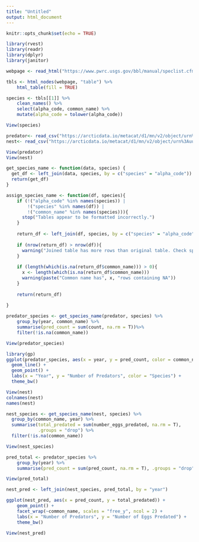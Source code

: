 ```yaml
---
title: "Untitled"
output: html_document
---
```


```r
knitr::opts_chunk$set(echo = TRUE)
```

```r
library(rvest)
library(readr)
library(dplyr)
library(janitor)
```

```r
webpage <- read_html("https://www.pwrc.usgs.gov/bbl/manual/speclist.cfm")

tbls <- html_nodes(webpage, "table") %>% 
    html_table(fill = TRUE)

species <- tbls[[1]] %>% 
    clean_names() %>% 
    select(alpha_code, common_name) %>% 
    mutate(alpha_code = tolower(alpha_code))
```

```r
View(species)
```

```r
predator<- read_csv("https://arcticdata.io/metacat/d1/mn/v2/object/urn%3Auuid%3A9ffec04c-7e2d-41dd-9e88-b6c2e8c4375e")
nest<- read_csv("https://arcticdata.io/metacat/d1/mn/v2/object/urn%3Auuid%3A982bd2fc-4edf-4da7-96ef-0d11b853102d")
```

```r
View(predator)
View(nest)
```

```r
get_species_name <- function(data, species) {
  get_df <- left_join(data, species, by = c("species" = "alpha_code"))
  return(get_df)
}
```

```r
assign_species_name <- function(df, species){
    if (!("alpha_code" %in% names(species)) |
        !("species" %in% names(df)) |
        !("common_name" %in% names(species))){
      stop("Tables appear to be formatted incorrectly.")
    }  
  
    return_df <- left_join(df, species, by = c("species" = "alpha_code"))
    
    if (nrow(return_df) > nrow(df)){
      warning("Joined table has more rows than original table. Check species table for duplicated code values.")
    }
    
    if (length(which(is.na(return_df$common_name))) > 0){
      x <- length(which(is.na(return_df$common_name)))
      warning(paste("Common name has", x, "rows containing NA"))
    }
    
    return(return_df)
        
}
```






```r
predator_species <- get_species_name(predator, species) %>% 
    group_by(year, common_name) %>% 
    summarise(pred_count = sum(count, na.rm = T))%>% 
    filter(!is.na(common_name))
```

```r
View(predator_species)
```

```r
library(gp)
ggplot(predator_species, aes(x = year, y = pred_count, color = common_name)) +
  geom_line() +
  geom_point() +
  labs(x = "Year", y = "Number of Predators", color = "Species") +
  theme_bw()
```



```r
View(nest)
colnames(nest)
names(nest)
```

```r
nest_species <- get_species_name(nest, species) %>% 
  group_by(common_name, year) %>% 
  summarise(total_predated = sum(number_eggs_predated, na.rm = T),
            .groups = "drop") %>% 
  filter(!is.na(common_name))

View(nest_species)
```


```r
pred_total <- predator_species %>% 
    group_by(year) %>% 
    summarise(pred_count = sum(pred_count, na.rm = T), .groups = "drop")

View(pred_total)
```


```r
nest_pred <- left_join(nest_species, pred_total, by = "year")
```

```r
ggplot(nest_pred, aes(x = pred_count, y = total_predated)) +
    geom_point() +
    facet_wrap(~common_name, scales = "free_y", ncol = 2) +
    labs(x = "Number of Predators", y = "Number of Eggs Predated") +
    theme_bw()
```


```r
View(nest_pred)
```





